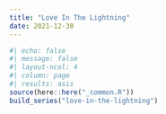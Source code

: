 ```yaml
---
title: "Love In The Lightning"
date: 2021-12-30
---
```

  
```r
#| echo: false
#| message: false
#| layout-ncol: 4
#| column: page
#| results: asis
source(here::here("_common.R"))
build_series("love-in-the-lightning")
```
